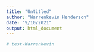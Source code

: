 ```yaml
---
title: "Untitled"
author: "Warrenkevin Henderson"
date: "9/10/2021"
output: html_document
---
```


```r

# test-Warrenkevin
```